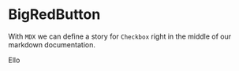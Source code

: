 
<Meta title="MDX/Checkbox" component={BigRedButton} />

# BigRedButton

With `MDX` we can define a story for `Checkbox` right in the middle of our
markdown documentation.

<Preview>
  <Story name="all checkboxes">
    <form>
      <BigRedButton>Ello</BigRedButton>
    </form>
  </Story>
</Preview>